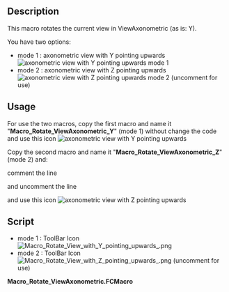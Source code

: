 <languages/>

{{Macro
|Name=Macro Rotate ViewAxonometric
|Icon=Macro_Rotate_View_with_Y_pointing_upwards_.png
|Description=This macro rotates the current view in ViewAxonometric.
|Author=Yorik
|Version=01.00
|FCVersion=All
|Download= [https://wiki.freecad.org/images/2/2e/Macro_Rotate_View_with_Y_pointing_upwards_.png ToolBar Icon]
|Date=2010-11-17
|SeeAlso=[[Macro_Rotate_View|Macro_Rotate_View]]
}}

==Description==

This macro rotates the current view in ViewAxonometric (as is: Y).

You have two options:

* mode 1 : axonometric view with Y pointing upwards [[File:Macro_Rotate_View_with_Y_pointing_upwards_.png|axonometric view with Y pointing upwards]] mode 1
* mode 2 : axonometric view with Z pointing upwards [[File:Macro_Rotate_View_with_Z_pointing_upwards_.png|axonometric view with Z pointing upwards]] mode 2  (uncomment for use)

==Usage==

For use the two macros, copy the first macro and name it "'''Macro_Rotate_ViewAxonometric_Y'''" (mode 1) without change the code and use this icon [[File:Macro_Rotate_View_with_Y_pointing_upwards_.png|axonometric view with Y pointing upwards]]

Copy the second macro and name it "'''Macro_Rotate_ViewAxonometric_Z'''" (mode 2) and:

comment the line

{{ColoredText|'''11''' {{Emphasis|#rot.setValue(coin.SbVec3f(1,0,0),-math.pi/2) # Y pointing upwards (mode 1)}} }}

and uncomment the line 

{{ColoredText|'''12''' {{Emphasis|rot.setValue(coin.SbVec3f(0,0,1),math.pi/2) # Z pointing upwards (mode 2 uncomment for use)}} }} and use this icon [[File:Macro_Rotate_View_with_Z_pointing_upwards_.png|axonometric view with Z pointing upwards]]

==Script==

* mode 1 : ToolBar Icon [[File:Macro_Rotate_View_with_Y_pointing_upwards_.png]]
* mode 2 : ToolBar Icon [[File:Macro_Rotate_View_with_Z_pointing_upwards_.png]] (uncomment for use)

'''Macro_Rotate_ViewAxonometric.FCMacro'''

{{MacroCode|code=
import math
import pivy
from pivy import coin

Gui.activeDocument().activeView().viewAxonometric()
Gui.SendMsgToActiveView("ViewFit")

cam = Gui.ActiveDocument.ActiveView.getCameraNode()
rot = coin.SbRotation()

rot.setValue(coin.SbVec3f(1,0,0),-math.pi/2) # Y pointing upwards (mode 1)
#rot.setValue(coin.SbVec3f(0,0,1),math.pi/2) # Z pointing upwards (mode 2 uncomment for use)
nrot = cam.orientation.getValue() * rot
cam.orientation = nrot
Gui.SendMsgToActiveView("ViewFit")
}}


{{clear}}